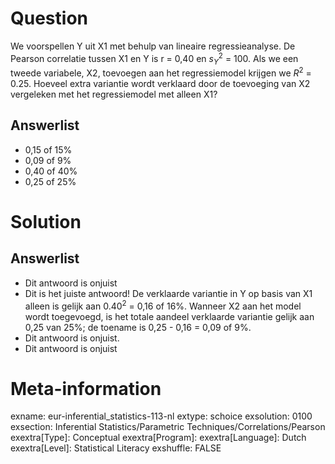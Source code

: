 Question
========
We voorspellen Y uit X1 met behulp van lineaire regressieanalyse. De Pearson correlatie tussen X1 en Y is r = 0,40 en $s_Y^2$ = 100. Als we een tweede variabele, X2, toevoegen aan het regressiemodel krijgen we $R^2$ = 0.25. Hoeveel extra variantie wordt verklaard door de toevoeging van X2 vergeleken met het regressiemodel met alleen X1?

Answerlist
----------
* 0,15 of 15%
* 0,09 of 9%
* 0,40 of 40%
* 0,25 of 25%


Solution
========


Answerlist
----------
* Dit antwoord is onjuist
* Dit is het juiste antwoord! De verklaarde variantie in Y op basis van X1 alleen is gelijk aan $0.40^2$ = 0,16 of 16%. Wanneer X2 aan het model wordt toegevoegd, is het totale aandeel verklaarde variantie gelijk aan 0,25 van 25%; de toename is 0,25 - 0,16 = 0,09 of 9%.
* Dit antwoord is onjuist.
* Dit antwoord is onjuist

Meta-information
================
exname: eur-inferential_statistics-113-nl
extype: schoice
exsolution: 0100
exsection: Inferential Statistics/Parametric Techniques/Correlations/Pearson
exextra[Type]: Conceptual
exextra[Program]: 
exextra[Language]: Dutch
exextra[Level]: Statistical Literacy
exshuffle: FALSE
